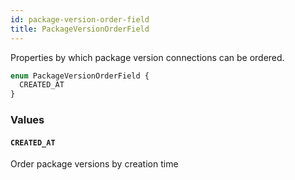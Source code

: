```yaml
---
id: package-version-order-field
title: PackageVersionOrderField
---
```


Properties by which package version connections can be ordered.

```graphql
enum PackageVersionOrderField {
  CREATED_AT
}
```

### Values

#### `CREATED_AT`

Order package versions by creation time
